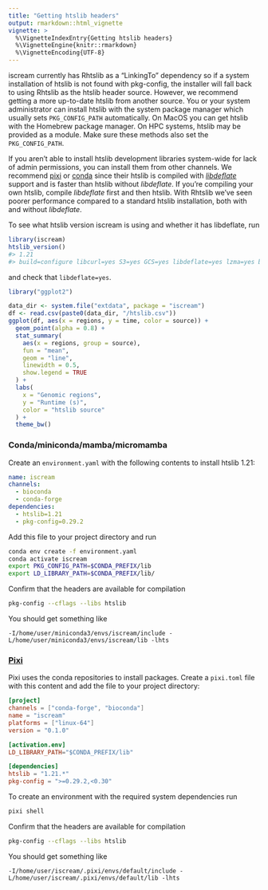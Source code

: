 ```yaml
---
title: "Getting htslib headers"
output: rmarkdown::html_vignette
vignette: >
  %\VignetteIndexEntry{Getting htslib headers}
  %\VignetteEngine{knitr::rmarkdown}
  %\VignetteEncoding{UTF-8}
---
```


iscream currently has Rhtslib as a "LinkingTo" dependency so if a system
installation of htslib is not found with pkg-config, the installer will fall
back to using Rhtslib as the htslib header source. However, we recommend getting
a more up-to-date htslib from another source. You or your system administrator
can install htslib with the system package manager which usually sets
`PKG_CONFIG_PATH` automatically. On MacOS you can get htslib with the Homebrew
package manager. On HPC systems, htslib may be provided as a module. Make sure
these methods also set the `PKG_CONFIG_PATH`.

If you aren't able to install htslib development libraries system-wide for lack
of admin permissions, you can install them from other channels. We recommend
[pixi](#pixi) or [conda](#conda) since their htslib is compiled with
[*libdeflate*](https://github.com/ebiggers/libdeflate) support and is faster
than htslib without *libdeflate*. If you're compiling your own htslib, compile
*libdeflate* first and then htslib. With Rhtslib we've seen poorer performance
compared to a standard htslib installation, both with and without *libdeflate*.

To see what htslib version iscream is using and whether it has libdeflate, run

```r
library(iscream)
htslib_version()
#> 1.21
#> build=configure libcurl=yes S3=yes GCS=yes libdeflate=yes lzma=yes bzip2=yes plugins=no htscodecs=1.6.1
```

and check that `libdeflate=yes`.


```r
library("ggplot2")
```

```r
data_dir <- system.file("extdata", package = "iscream")
df <- read.csv(paste0(data_dir, "/htslib.csv"))
ggplot(df, aes(x = regions, y = time, color = source)) +
  geom_point(alpha = 0.8) +
  stat_summary(
    aes(x = regions, group = source),
    fun = "mean",
    geom = "line",
    linewidth = 0.5,
    show.legend = TRUE
  ) +
  labs(
    x = "Genomic regions",
    y = "Runtime (s)",
    color = "htslib source"
  ) +
  theme_bw()


```

### Conda/miniconda/mamba/micromamba

Create an `environment.yaml` with the following contents to install htslib 1.21:

```yaml
name: iscream
channels:
  - bioconda
  - conda-forge
dependencies:
  - htslib=1.21
  - pkg-config=0.29.2
```

Add this file to your project directory and run

```bash
conda env create -f environment.yaml
conda activate iscream
export PKG_CONFIG_PATH=$CONDA_PREFIX/lib
export LD_LIBRARY_PATH=$CONDA_PREFIX/lib/
```

Confirm that the headers are available for compilation
```bash
pkg-config --cflags --libs htslib
```

You should get something like

```
-I/home/user/miniconda3/envs/iscream/include -L/home/user/miniconda3/envs/iscream/lib -lhts
```

### [Pixi](https://pixi.sh/latest/)

Pixi uses the conda repositories to install packages. Create a `pixi.toml` file
with this content and add the file to your project directory:

```toml
[project]
channels = ["conda-forge", "bioconda"]
name = "iscream"
platforms = ["linux-64"]
version = "0.1.0"

[activation.env]
LD_LIBRARY_PATH="$CONDA_PREFIX/lib"

[dependencies]
htslib = "1.21.*"
pkg-config = ">=0.29.2,<0.30"
```

To create an environment with the required system dependencies run

```bash
pixi shell
```

Confirm that the headers are available for compilation
```bash
pkg-config --cflags --libs htslib
```

You should get something like

```
-I/home/user/iscream/.pixi/envs/default/include -L/home/user/iscream/.pixi/envs/default/lib -lhts
```
